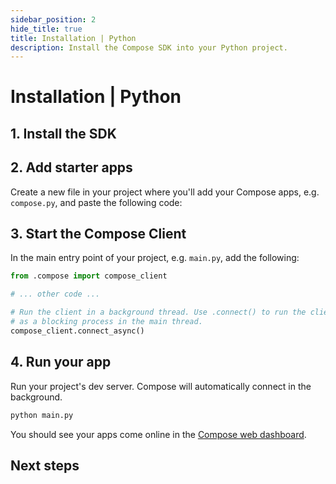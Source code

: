 ```yaml
---
sidebar_position: 2
hide_title: true
title: Installation | Python
description: Install the Compose SDK into your Python project.
---
```



# Installation | Python

<Introduction framework="Python" newProjectLink="/get-started/installation/new-project/python" language="Python" />

## 1. Install the SDK

<InstallSdkPython />

## 2. Add starter apps

Create a new file in your project where you'll add your Compose apps, e.g. `compose.py`, and paste the following code:

<StarterCodePython />

## 3. Start the Compose Client

In the main entry point of your project, e.g. `main.py`, add the following:

```python
from .compose import compose_client

# ... other code ...

# Run the client in a background thread. Use .connect() to run the client
# as a blocking process in the main thread.
compose_client.connect_async()
```

<ConnectClientDetailsPython framework="Django, Flask, etc." />

## 4. Run your app

Run your project's dev server. Compose will automatically connect in the background.

```bash
python main.py
```

You should see your apps come online in the [Compose web dashboard](https://app.composehq.com/home).

## Next steps

<NextStepsPython />